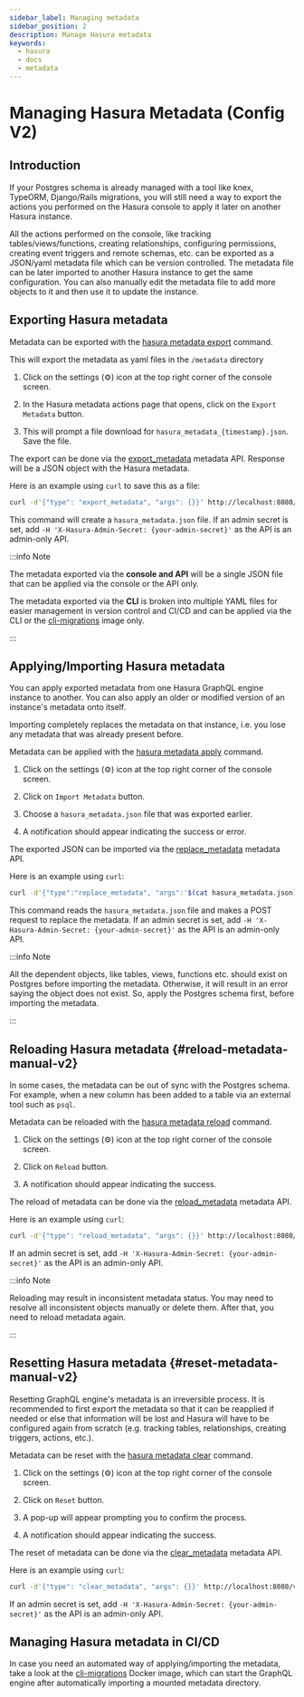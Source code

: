 ```yaml
---
sidebar_label: Managing metadata
sidebar_position: 2
description: Manage Hasura metadata
keywords:
  - hasura
  - docs
  - metadata
---
```



# Managing Hasura Metadata (Config V2)

## Introduction

If your Postgres schema is already managed with a tool like knex, TypeORM, Django/Rails migrations, you will still need
a way to export the actions you performed on the Hasura console to apply it later on another Hasura instance.

All the actions performed on the console, like tracking tables/views/functions, creating relationships, configuring
permissions, creating event triggers and remote schemas, etc. can be exported as a JSON/yaml metadata file which can be
version controlled. The metadata file can be later imported to another Hasura instance to get the same configuration.
You can also manually edit the metadata file to add more objects to it and then use it to update the instance.

## Exporting Hasura metadata

<Tabs className="api-tabs">
<TabItem value="cli" label="CLI">

Metadata can be exported with the [hasura metadata export](/hasura-cli/commands/hasura_metadata_export.mdx) command.

This will export the metadata as yaml files in the `/metadata` directory

</TabItem>
<TabItem value="console" label="Console">

1. Click on the settings (⚙) icon at the top right corner of the console screen.

2. In the Hasura metadata actions page that opens, click on the `Export Metadata` button.

<Thumbnail src='/img/migrations-metadata-seeds/metadata-export.png' alt='Export metadata' />

3. This will prompt a file download for `hasura_metadata_{timestamp}.json`. Save the file.

</TabItem>

<TabItem value="api" label="API">

The export can be done via the
[export_metadata](/api-reference/metadata-api/manage-metadata.mdx#metadata-export-metadata) metadata API. Response will
be a JSON object with the Hasura metadata.

Here is an example using `curl` to save this as a file:

```bash
curl -d'{"type": "export_metadata", "args": {}}' http://localhost:8080/v1/metadata -o hasura_metadata.json
```

This command will create a `hasura_metadata.json` file. If an admin secret is set, add
`-H 'X-Hasura-Admin-Secret: {your-admin-secret}'` as the API is an admin-only API.

</TabItem>

</Tabs>

:::info Note

The metadata exported via the **console and API** will be a single JSON file that can be applied via the console or the
API only.

The metadata exported via the **CLI** is broken into multiple YAML files for easier management in version control and
CI/CD and can be applied via the CLI or the
[cli-migrations](/migrations-metadata-seeds/legacy-configs/config-v2/advanced/auto-apply-migrations.mdx) image only.

:::

## Applying/Importing Hasura metadata

You can apply exported metadata from one Hasura GraphQL engine instance to another. You can also apply an older or
modified version of an instance's metadata onto itself.

Importing completely replaces the metadata on that instance, i.e. you lose any metadata that was already present before.

<Tabs className="api-tabs">
<TabItem value="cli" label="CLI">

Metadata can be applied with the [hasura metadata apply](/hasura-cli/commands/hasura_metadata_apply.mdx) command.

</TabItem>
<TabItem value="console" label="Console">

1. Click on the settings (⚙) icon at the top right corner of the console screen.

2. Click on `Import Metadata` button.

<Thumbnail src='/img/migrations-metadata-seeds/metadata-import.png' alt='Import metadata' />

3. Choose a `hasura_metadata.json` file that was exported earlier.

4. A notification should appear indicating the success or error.

</TabItem>

<TabItem value="api" label="API">

The exported JSON can be imported via the
[replace_metadata](/api-reference/metadata-api/manage-metadata.mdx#metadata-replace-metadata) metadata API.

Here is an example using `curl`:

```bash
curl -d'{"type":"replace_metadata", "args":'$(cat hasura_metadata.json)'}' http://localhost:8080/v1/metadata
```

This command reads the `hasura_metadata.json` file and makes a POST request to replace the metadata. If an admin secret
is set, add `-H 'X-Hasura-Admin-Secret: {your-admin-secret}'` as the API is an admin-only API.

</TabItem>

</Tabs>

:::info Note

All the dependent objects, like tables, views, functions etc. should exist on Postgres before importing the metadata.
Otherwise, it will result in an error saying the object does not exist. So, apply the Postgres schema first, before
importing the metadata.

:::

## Reloading Hasura metadata {#reload-metadata-manual-v2}

In some cases, the metadata can be out of sync with the Postgres schema. For example, when a new column has been added
to a table via an external tool such as `psql`.

<Tabs className="api-tabs">

<TabItem value="cli" label="CLI">

Metadata can be reloaded with the [hasura metadata reload](/hasura-cli/commands/hasura_metadata_reload.mdx) command.

</TabItem>
<TabItem value="console" label="Console">

1. Click on the settings (⚙) icon at the top right corner of the console screen.

2. Click on `Reload` button.

<Thumbnail alt='reload metadata' src='/img/migrations-metadata-seeds/metadata-reload.png' />

3. A notification should appear indicating the success.

</TabItem>

<TabItem value="api" label="API">

The reload of metadata can be done via the
[reload_metadata](/api-reference/metadata-api/manage-metadata.mdx#metadata-reload-metadata) metadata API.

Here is an example using `curl`:

```bash
curl -d'{"type": "reload_metadata", "args": {}}' http://localhost:8080/v1/metadata
```

If an admin secret is set, add `-H 'X-Hasura-Admin-Secret: {your-admin-secret}'` as the API is an admin-only API.

</TabItem>

</Tabs>

:::info Note

Reloading may result in inconsistent metadata status. You may need to resolve all inconsistent objects manually or
delete them. After that, you need to reload metadata again.

:::

## Resetting Hasura metadata {#reset-metadata-manual-v2}

Resetting GraphQL engine's metadata is an irreversible process. It is recommended to first export the metadata so that
it can be reapplied if needed or else that information will be lost and Hasura will have to be configured again from
scratch (e.g. tracking tables, relationships, creating triggers, actions, etc.).

<Tabs className="api-tabs">

<TabItem value="cli" label="CLI">

Metadata can be reset with the [hasura metadata clear](/hasura-cli/commands/hasura_metadata_clear.mdx) command.

</TabItem>
<TabItem value="console" label="Console">

1. Click on the settings (⚙) icon at the top right corner of the console screen.

2. Click on `Reset` button.

<Thumbnail alt='reset metadata' src='/img/migrations-metadata-seeds/metadata-reset.png' />

3. A pop-up will appear prompting you to confirm the process.

4. A notification should appear indicating the success.

</TabItem>

<TabItem value="api" label="API">

The reset of metadata can be done via the
[clear_metadata](/api-reference/metadata-api/manage-metadata.mdx#metadata-clear-metadata) metadata API.

Here is an example using `curl`:

```bash
curl -d'{"type": "clear_metadata", "args": {}}' http://localhost:8080/v1/metadata
```

If an admin secret is set, add `-H 'X-Hasura-Admin-Secret: {your-admin-secret}'` as the API is an admin-only API.

</TabItem>

</Tabs>

## Managing Hasura metadata in CI/CD

In case you need an automated way of applying/importing the metadata, take a look at the
[cli-migrations](/migrations-metadata-seeds/legacy-configs/config-v2/advanced/auto-apply-migrations.mdx) Docker image,
which can start the GraphQL engine after automatically importing a mounted metadata directory.

